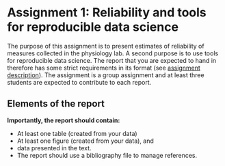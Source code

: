 

# Assignment 1: Reliability and tools for reproducible data science {#assignment1}

The purpose of this assignment is to present estimates of reliability of measures collected in the physiology lab. A second purpose is to use tools for reproducible data science. The report that you are expected to hand in therefore has some strict requirements in its format (see [assignment description](https://dhammarstrom.github.io/quant-methods-workshops/assignment-1.html)). The assignment is a group assignment and at least three students are expected to contribute to each report.

## Elements of the report

**Importantly, the report should contain:**

- At least one table (created from your data)
- At least one figure (created from your data), and
- data presented in the text.
- The report should use a bibliography file to manage references.